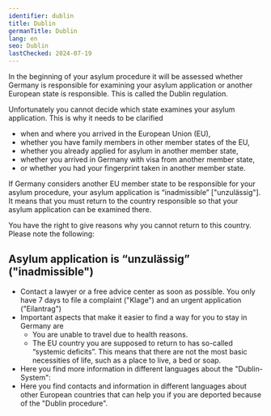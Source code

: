 ```yaml
---
identifier: dublin
title: Dublin
germanTitle: Dublin
lang: en
seo: Dublin
lastChecked: 2024-07-19
---
```



In the beginning of your asylum procedure it will be assessed whether Germany is responsible for examining your asylum application or another European state is responsible. This is called the Dublin regulation.

Unfortunately you cannot decide which state examines your asylum application. This is why it needs to be clarified

- when and where you arrived in the European Union (EU),
- whether you have family members in other member states of the EU,
- whether you already applied for asylum in another member state,
- whether you arrived in Germany with visa from another member state,
- or whether you had your fingerprint taken in another member state.

If Germany considers another EU member state to be responsible for your asylum procedure, your asylum application is “inadmissible” \["unzulässig"\]. It means that you must return to the country responsible so that your asylum application can be examined there.

You have the right to give reasons why you cannot return to this country. Please note the following:

## Asylum application is “unzulässig” ("inadmissible")

- Contact a lawyer or a free advice center as soon as possible. You only have 7 days to file a complaint ("Klage") and an urgent application ("Eilantrag")
- Important aspects that make it easier to find a way for you to stay in Germany are
  - You are unable to travel due to health reasons.
  - The EU country you are supposed to return to has so-called “systemic deficits”. This means that there are not the most basic necessities of life, such as a place to live, a bed or soap.
- Here you find more information in different languages about the "Dublin-System": <ExternalShortLink identifier="fluechtlingsrat-brandenburg_dublin" />
- Here you find contacts and information in different languages about other European countries that can help you if you are deported because of the "Dublin procedure". <Address identifier="w2eu" />
